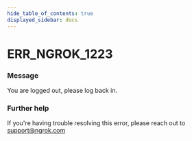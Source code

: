 ```yaml
---
hide_table_of_contents: true
displayed_sidebar: docs
---
```



# ERR_NGROK_1223

### Message

You are logged out, please log back in.

<ErrorDetails error="err_ngrok_1223" />

### Further help

If you're having trouble resolving this error, please reach out to [support@ngrok.com](mailto:support@ngrok.com?subject=Help%20with%20ERR_NGROK_1223)
